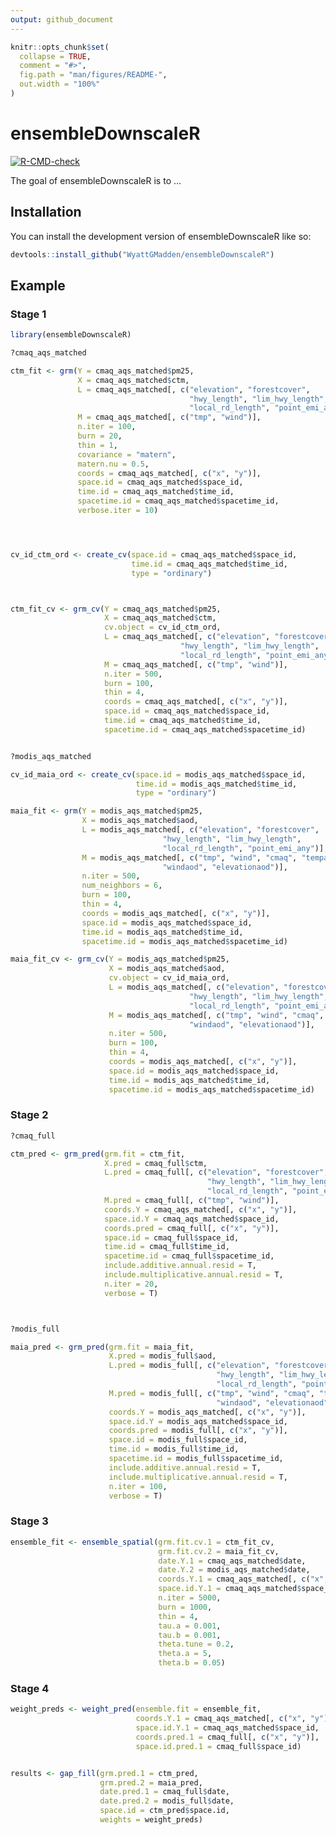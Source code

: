 ```yaml
---
output: github_document
---
```


<!-- README.md is generated from README.Rmd. Please edit that file -->

```r
knitr::opts_chunk$set(
  collapse = TRUE,
  comment = "#>",
  fig.path = "man/figures/README-",
  out.width = "100%"
)
```

# ensembleDownscaleR

<!-- badges: start -->
[![R-CMD-check](https://github.com/WyattGMadden/ensembleDownscaleR/actions/workflows/R-CMD-check.yaml/badge.svg)](https://github.com/WyattGMadden/ensembleDownscaleR/actions/workflows/R-CMD-check.yaml)
<!-- badges: end -->

The goal of ensembleDownscaleR is to ...

## Installation

You can install the development version of ensembleDownscaleR like so:

```r
devtools::install_github("WyattGMadden/ensembleDownscaleR")
```

## Example

### Stage 1


```r
library(ensembleDownscaleR)

?cmaq_aqs_matched

ctm_fit <- grm(Y = cmaq_aqs_matched$pm25,
               X = cmaq_aqs_matched$ctm,
               L = cmaq_aqs_matched[, c("elevation", "forestcover",
                                        "hwy_length", "lim_hwy_length", 
                                        "local_rd_length", "point_emi_any")],
               M = cmaq_aqs_matched[, c("tmp", "wind")],
               n.iter = 100,
               burn = 20,
               thin = 1,
               covariance = "matern",
               matern.nu = 0.5,
               coords = cmaq_aqs_matched[, c("x", "y")],
               space.id = cmaq_aqs_matched$space_id,
               time.id = cmaq_aqs_matched$time_id,
               spacetime.id = cmaq_aqs_matched$spacetime_id,
               verbose.iter = 10)




cv_id_ctm_ord <- create_cv(space.id = cmaq_aqs_matched$space_id,
                           time.id = cmaq_aqs_matched$time_id, 
                           type = "ordinary")



ctm_fit_cv <- grm_cv(Y = cmaq_aqs_matched$pm25,
                     X = cmaq_aqs_matched$ctm,
                     cv.object = cv_id_ctm_ord,
                     L = cmaq_aqs_matched[, c("elevation", "forestcover",
                                      "hwy_length", "lim_hwy_length", 
                                      "local_rd_length", "point_emi_any")],
                     M = cmaq_aqs_matched[, c("tmp", "wind")],
                     n.iter = 500,
                     burn = 100,
                     thin = 4,
                     coords = cmaq_aqs_matched[, c("x", "y")],
                     space.id = cmaq_aqs_matched$space_id,
                     time.id = cmaq_aqs_matched$time_id,
                     spacetime.id = cmaq_aqs_matched$spacetime_id)


?modis_aqs_matched

cv_id_maia_ord <- create_cv(space.id = modis_aqs_matched$space_id,
                            time.id = modis_aqs_matched$time_id,
                            type = "ordinary")

maia_fit <- grm(Y = modis_aqs_matched$pm25,
                X = modis_aqs_matched$aod,
                L = modis_aqs_matched[, c("elevation", "forestcover",
                                  "hwy_length", "lim_hwy_length", 
                                  "local_rd_length", "point_emi_any")],
                M = modis_aqs_matched[, c("tmp", "wind", "cmaq", "tempaod", 
                                  "windaod", "elevationaod")],
                n.iter = 500,
                num_neighbors = 6,
                burn = 100,
                thin = 4,
                coords = modis_aqs_matched[, c("x", "y")],
                space.id = modis_aqs_matched$space_id,
                time.id = modis_aqs_matched$time_id,
                spacetime.id = modis_aqs_matched$spacetime_id)

maia_fit_cv <- grm_cv(Y = modis_aqs_matched$pm25,
                      X = modis_aqs_matched$aod,
                      cv.object = cv_id_maia_ord,
                      L = modis_aqs_matched[, c("elevation", "forestcover",
                                        "hwy_length", "lim_hwy_length", 
                                        "local_rd_length", "point_emi_any")],
                      M = modis_aqs_matched[, c("tmp", "wind", "cmaq", "tempaod", 
                                        "windaod", "elevationaod")],
                      n.iter = 500,
                      burn = 100,
                      thin = 4,
                      coords = modis_aqs_matched[, c("x", "y")],
                      space.id = modis_aqs_matched$space_id,
                      time.id = modis_aqs_matched$time_id,
                      spacetime.id = modis_aqs_matched$spacetime_id)
```



### Stage 2


```r
?cmaq_full

ctm_pred <- grm_pred(grm.fit = ctm_fit,
                     X.pred = cmaq_full$ctm,
                     L.pred = cmaq_full[, c("elevation", "forestcover",
                                            "hwy_length", "lim_hwy_length", 
                                            "local_rd_length", "point_emi_any")],
                     M.pred = cmaq_full[, c("tmp", "wind")],
                     coords.Y = cmaq_aqs_matched[, c("x", "y")],
                     space.id.Y = cmaq_aqs_matched$space_id,
                     coords.pred = cmaq_full[, c("x", "y")],
                     space.id = cmaq_full$space_id,
                     time.id = cmaq_full$time_id,
                     spacetime.id = cmaq_full$spacetime_id,
                     include.additive.annual.resid = T,
                     include.multiplicative.annual.resid = T,
                     n.iter = 20,
                     verbose = T)



?modis_full

maia_pred <- grm_pred(grm.fit = maia_fit,
                      X.pred = modis_full$aod, 
                      L.pred = modis_full[, c("elevation", "forestcover",
                                              "hwy_length", "lim_hwy_length", 
                                              "local_rd_length", "point_emi_any")],
                      M.pred = modis_full[, c("tmp", "wind", "cmaq", "tempaod", 
                                              "windaod", "elevationaod")],
                      coords.Y = modis_aqs_matched[, c("x", "y")],
                      space.id.Y = modis_aqs_matched$space_id,
                      coords.pred = modis_full[, c("x", "y")],
                      space.id = modis_full$space_id, 
                      time.id = modis_full$time_id, 
                      spacetime.id = modis_full$spacetime_id,
                      include.additive.annual.resid = T,
                      include.multiplicative.annual.resid = T,
                      n.iter = 100,
                      verbose = T)
```


### Stage 3

```r

ensemble_fit <- ensemble_spatial(grm.fit.cv.1 = ctm_fit_cv,
                                 grm.fit.cv.2 = maia_fit_cv,
                                 date.Y.1 = cmaq_aqs_matched$date,
                                 date.Y.2 = modis_aqs_matched$date,
                                 coords.Y.1 = cmaq_aqs_matched[, c("x", "y")],
                                 space.id.Y.1 = cmaq_aqs_matched$space_id,
                                 n.iter = 5000, 
                                 burn = 1000, 
                                 thin = 4,
                                 tau.a = 0.001, 
                                 tau.b = 0.001, 
                                 theta.tune = 0.2, 
                                 theta.a = 5, 
                                 theta.b = 0.05)
```



### Stage 4


```r

weight_preds <- weight_pred(ensemble.fit = ensemble_fit,
                            coords.Y.1 = cmaq_aqs_matched[, c("x", "y")], 
                            space.id.Y.1 = cmaq_aqs_matched$space_id, 
                            coords.pred.1 = cmaq_full[, c("x", "y")],
                            space.id.pred.1 = cmaq_full$space_id)


results <- gap_fill(grm.pred.1 = ctm_pred,
                    grm.pred.2 = maia_pred,
                    date.pred.1 = cmaq_full$date,
                    date.pred.2 = modis_full$date, 
                    space.id = ctm_pred$space.id, 
                    weights = weight_preds)

```








